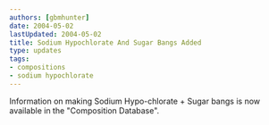 ```yaml
---
authors: [gbmhunter]
date: 2004-05-02
lastUpdated: 2004-05-02
title: Sodium Hypochlorate And Sugar Bangs Added
type: updates
tags:
- compositions
- sodium hypochlorate
---
```


Information on making Sodium Hypo-chlorate + Sugar bangs is now available in the "Composition Database".
